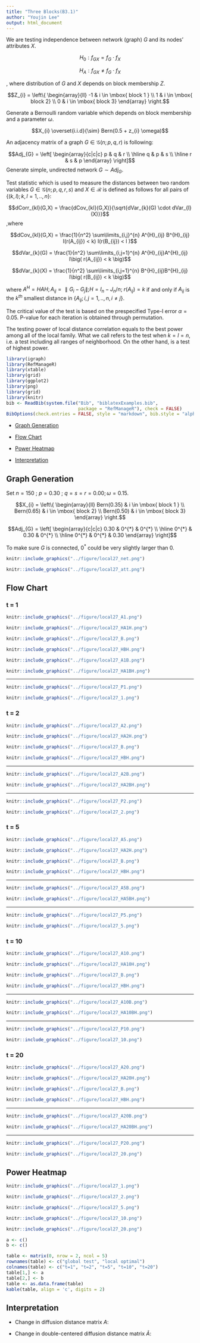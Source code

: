 ```yaml
---
title: "Three Blocks(B3.1)"
author: "Youjin Lee"
output: html_document
---
```


We are testing independence between network (graph) $G$ and its nodes' attributes $X$.

$$H_{0} : f_{GX} = f_{G} \cdot f_{X}$$

$$H_{A} : f_{GX} \neq f_{G} \cdot f_{X}$$

, where distribution of $G$ and $X$ depends on block membership $Z.$

$$Z_{i} = \left\{ \begin{array}{ll}  -1 & i \in \mbox{ block 1 } \\ 1 & i \in \mbox{ block 2} \\ 0 &   i \in \mbox{ block 3} \end{array} \right.$$

Generate a Bernoulli random variable which depends on block membership and a parameter $\omega.$

$$X_{i} \overset{i.i.d}{\sim} Bern(0.5 + z_{i} \omega)$$

An adjacency matrix of a graph $G \in \mathcal{G}(n ; p,q,r)$ is following:

$$Adj_{G} = \left[  \begin{array}{c|c|c} p & q  & r \\ \hline q & p & s \\ \hline r & s & p \end{array} \right]$$
Generate simple, undirected network $G \sim Adj_{G}.$ 

Test statistic which is used to measure the distances between two random variables $G \in \mathcal{G}(n; p,q,r,s)$ and $X \in \mathcal{R}$ is defined as follows for all pairs of $\{(k,l); k,l=1,..,n\}$:

$$dCorr_{kl}(G,X) = \frac{dCov_{kl}(G,X)}{\sqrt{dVar_{k}(G) \cdot dVar_{l}(X)}}$$
,where

$$dCov_{kl}(G,X) = \frac{1}{n^2} \sum\limits_{i,j}^{n} A^{H}_{ij} B^{H}_{ij} I(r(A_{ij}) < k) I(r(B_{ij}) < l )$$

$$dVar_{k}(G) = \frac{1}{n^2} \sum\limits_{i,j=1}^{n} A^{H}_{ij}A^{H}_{ij} I\big( r(A_{ij}) < k \big)$$

$$dVar_{k}(X) = \frac{1}{n^2} \sum\limits_{i,j=1}^{n} B^{H}_{ij}B^{H}_{ij} I\big( r(B_{ij}) < k \big)$$

where $A^{H} = HAH; A_{ij} = \parallel G_{i} - G_{j} \parallel ; H = I_{n} - J_{n} / n;$ $r(A_{ij}) = k$ if and only if $A_{ij}$ is the $k^{th}$ smallest distance in $\{ A_{ij} ; i,j=1,..,n , i \neq j \}.$


The critical value of the test is based on the prespecified Type-I error $\alpha = 0.05$. P-value for each iteration is obtained through permutation.

The testing power of local distance correlation equals to the best power among all of the local family. What we call \color{red}{global test} refers to the test when $k=l=n,$ i.e. a test including all ranges of neighborhood. On the other hand, \color{red}{local optimal} is a test of highest power.


```r
library(igraph)
library(RefManageR)
library(xtable)
library(grid)
library(ggplot2)
library(png)
library(grid)
library(knitr)
bib <- ReadBib(system.file("Bib", "biblatexExamples.bib", 
                           package = "RefManageR"), check = FALSE)
BibOptions(check.entries = FALSE, style = "markdown", bib.style = "alphabetic", cite.style = 'alphabetic')
```


- [Graph Generation](# Graph Generation)

- [Flow Chart](# Flow Chart)

- [Power Heatmap](# Power Heatmap)

- [Interpretation](# Interpretation)

## Graph Generation
<a name=" Graph Generation"/>

Set $n=150$ ; $p = 0.30$ ; $q = s =  r = 0.00; \omega= 0.15.$

$$X_{i} = \left\{ \begin{array}{ll}  Bern(0.35) & i \in \mbox{ block 1 } \\ Bern(0.65) & i \in \mbox{ block 2} \\ Bern(0.50) &   i \in \mbox{ block 3} \end{array} \right.$$


$$Adj_{G} = \left[  \begin{array}{c|c|c} 0.30 & 0^{*}  & 0^{*} \\ \hline 0^{*} & 0.30 & 0^{*} \\ \hline 0^{*} & 0^{*} & 0.30 \end{array} \right]$$

To make sure $G$ is connected, $0^{*}$ could be very slightly larger than 0.


```r
knitr::include_graphics("../figure/local27_net.png")
```
```r
knitr::include_graphics("../figure/local27_att.png")
```



## Flow Chart
<a name=" Flow Chart"/>

### t = 1

```r
knitr::include_graphics("../figure/local27_A1.png")
```
```r
knitr::include_graphics("../figure/local27_HA1H.png")
```
```r
knitr::include_graphics("../figure/local27_B.png")
```
```r
knitr::include_graphics("../figure/local27_HBH.png")
```


```r
knitr::include_graphics("../figure/local27_A1B.png")
```
```r
knitr::include_graphics("../figure/local27_HA1BH.png")
```

<hr />

```r
knitr::include_graphics("../figure/local27_P1.png")
```
```r
knitr::include_graphics("../figure/local27_1.png")
```




### t = 2

```r
knitr::include_graphics("../figure/local27_A2.png")
```
```r
knitr::include_graphics("../figure/local27_HA2H.png")
```

```r
knitr::include_graphics("../figure/local27_B.png")
```
```r
knitr::include_graphics("../figure/local27_HBH.png")
```


<hr />

```r
knitr::include_graphics("../figure/local27_A2B.png")
```
```r
knitr::include_graphics("../figure/local27_HA2BH.png")
```

<hr />

```r
knitr::include_graphics("../figure/local27_P2.png")
```
```r
knitr::include_graphics("../figure/local27_2.png")
```



### t = 5

```r
knitr::include_graphics("../figure/local27_A5.png")
```
```r
knitr::include_graphics("../figure/local27_HA2H.png")
```

```r
knitr::include_graphics("../figure/local27_B.png")
```
```r
knitr::include_graphics("../figure/local27_HBH.png")
```


<hr />

```r
knitr::include_graphics("../figure/local27_A5B.png")
```
```r
knitr::include_graphics("../figure/local27_HA5BH.png")
```

<hr />

```r
knitr::include_graphics("../figure/local27_P5.png")
```
```r
knitr::include_graphics("../figure/local27_5.png")
```


### t = 10

```r
knitr::include_graphics("../figure/local27_A10.png")
```
```r
knitr::include_graphics("../figure/local27_HA10H.png")
```

```r
knitr::include_graphics("../figure/local27_B.png")
```
```r
knitr::include_graphics("../figure/local27_HBH.png")
```


<hr />

```r
knitr::include_graphics("../figure/local27_A10B.png")
```
```r
knitr::include_graphics("../figure/local27_HA10BH.png")
```

<hr />

```r
knitr::include_graphics("../figure/local27_P10.png")
```
```r
knitr::include_graphics("../figure/local27_10.png")
```



### t = 20

```r
knitr::include_graphics("../figure/local27_A20.png")
```
```r
knitr::include_graphics("../figure/local27_HA20H.png")
```

```r
knitr::include_graphics("../figure/local27_B.png")
```
```r
knitr::include_graphics("../figure/local27_HBH.png")
```


<hr />

```r
knitr::include_graphics("../figure/local27_A20B.png")
```
```r
knitr::include_graphics("../figure/local27_HA20BH.png")
```

<hr />

```r
knitr::include_graphics("../figure/local27_P20.png")
```
```r
knitr::include_graphics("../figure/local27_20.png")
```



## Power Heatmap
<a name=" Power Heatmap"/>



```r
knitr::include_graphics("../figure/local27_1.png")
```
```r
knitr::include_graphics("../figure/local27_2.png")
```
```r
knitr::include_graphics("../figure/local27_5.png")
```

```r
knitr::include_graphics("../figure/local27_10.png")
```
```r
knitr::include_graphics("../figure/local27_20.png")
```


```r
a <- c()
b <- c()

table <- matrix(0, nrow = 2, ncol = 5)
rownames(table) <- c("global test", "local optimal")
colnames(table) <- c("t=1", "t=2", "t=5", "t=10", "t=20")
table[1,] <- a
table[2,] <- b
table <- as.data.frame(table)
kable(table, align = 'c', digits = 2)
```

## Interpretation
<a name=" Interpretation"/>

- Change in diffusion distance matrix $A:$


- Change in double-centered diffusion distance matrix $\tilde{A}:$


